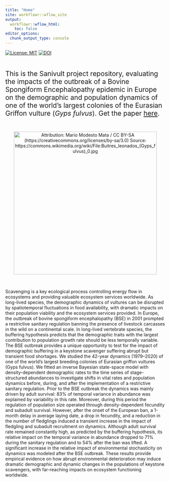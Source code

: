 ```yaml
---
title: "Home"
site: workflowr::wflow_site
output:
  workflowr::wflow_html:
    toc: false
editor_options:
  chunk_output_type: console
---
```


[![License: MIT](https://img.shields.io/badge/License-MIT-green.svg)](https://github.com/palmaraz/SaniVult/blob/master/LICENSE) [![DOI](https://zenodo.org/badge/429053003.svg)](https://zenodo.org/badge/latestdoi/429053003)

<br />

<span style="font-size: 21px;">This is the Sanivult project repository, evaluating the impacts of the outbreak of a Bovine Spongiform Encephalopathy epidemic in Europe on the demographic and population dynamics of one of the world's largest colonies of the Eurasian Griffon vulture (*Gyps fulvus*). Get the paper [here](https://esajournals.onlinelibrary.wiley.com/doi/abs/10.1002/eap.2579). </span>

<br />

<p align="center">
  <a href="https://github.com/palmaraz/SaniVult">
    <img src="imgs/Mario_Modesto_Mata_CC_BY-SA_(Gyps_fulvus).jpg" width="450" title="Attribution: Mario Modesto Mata / CC BY-SA (https://creativecommons.org/licenses/by-sa/3.0) Source: https://commons.wikimedia.org/wiki/File:Buitres_leonados_(Gyps_fulvus)_0.jpg">
  </a>
</p>

<br />

Scavenging is a key ecological process controlling energy flow in ecosystems and providing valuable ecosystem services worldwide. As long-lived species, the demographic dynamics of vultures can be disrupted by spatiotemporal fluctuations in food availability, with dramatic impacts on their population viability and the ecosystem services provided. In Europe, the outbreak of bovine spongiform encephalopathy (BSE) in 2001 prompted a restrictive sanitary regulation banning the presence of livestock carcasses in the wild on a continental scale. In long-lived vertebrate species, the buffering hypothesis predicts that the demographic traits with the largest contribution to population growth rate should be less temporally variable. The BSE outbreak provides a unique opportunity to test for the impact of demographic buffering in a keystone scavenger suffering abrupt but transient food shortages. We studied the 42-year dynamics (1979–2020) of one of the world's largest breeding colonies of Eurasian griffon vultures (Gyps fulvus). We fitted an inverse Bayesian state-space model with density-dependent demographic rates to the time series of stage-structured abundances to investigate shifts in vital rates and population dynamics before, during, and after the implementation of a restrictive sanitary regulation. Prior to the BSE outbreak the dynamics was mainly driven by adult survival: 83% of temporal variance in abundance was explained by variability in this rate. Moreover, during this period the regulation of population size operated through density-dependent fecundity and subadult survival. However, after the onset of the European ban, a 1-month delay in average laying date, a drop in fecundity, and a reduction in the number of fledglings induced a transient increase in the impact of fledgling and subadult recruitment on dynamics. Although adult survival rate remained constantly high, as predicted by the buffering hypothesis, its relative impact on the temporal variance in abundance dropped to 71% during the sanitary regulation and to 54% after the ban was lifted. A significant increase in the relative impact of environmental stochasticity on dynamics was modeled after the BSE outbreak. These results provide empirical evidence on how abrupt environmental deterioration may induce dramatic demographic and dynamic changes in the populations of keystone scavengers, with far-reaching impacts on ecosystem functioning worldwide.
